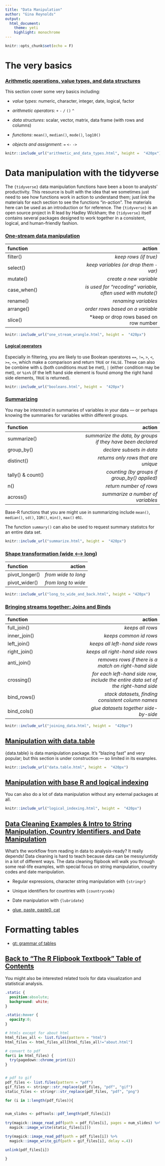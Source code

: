 ```yaml
---
title: "Data Manipulation"
author: "Gina Reynolds"
output: 
  html_document:
    theme: yeti
    highlight: monochrome
---
```



```r
knitr::opts_chunk$set(echo = F)
```


# The very basics

### [Arithmetic operations, value types, and data structures](arithmetic_and_data_types.html){target="_blank"}

This section cover some very basics including:

- *value types*: numeric,    character,    integer,   date, logical,   factor 

- *arithmetic operators*: `+ `  `-`   `/`   `()` `^ `   

- *data structures*: scalar, vector, matrix, data frame (with rows and columns)

- *functions*: `mean()`, `median()`, `mode()`, `log10()`

- *objects and assignment*: `=` `<-` `->` 

```r
knitr::include_url("arithmetic_and_data_types.html", height =  "420px")
```


# Data manipulation with the tidyverse

The `{tidyverse}`  data manipulation functions have been a boon to analysts' productivity. This resource is built with the idea that we sometimes just need to see how functions work in action to understand them; just link the materials for each section to see the functions "in-action". The materials here can be used as an introduction or for reference. The `{tidyverse}` is an open source project in R lead by Hadley Wickham; the `{tidyverse}` itself contains several packages designed to work together in a consistent, logical, and human-friendly fashion.

### [One-stream data manipulation](one_stream_wrangle.html#3){target="_blank"}

|function |action |
| :--- | ---: |
| filter()    | *keep rows (if true)*|
| select()    | *keep variables (or drop them `-`var)*|
| mutate()    | *create a new variable*|
| case_when() | *is used for "recoding" variable, often used with mutate()*|
| rename()    | *renaming variables*|
| arrange()   | *order rows based on a variable*|
| slice()     | *keep or drop rows based on row number |

```r
knitr::include_url("one_stream_wrangle.html", height =  "420px")
```



#### [Logical operators](booleans.html#3){target="_blank"}

Especially in filtering, you are likely to use Boolean operatores `==`, `!=`, `>`, `<`, `>=`, `<=`, which make a comparison and return `TRUE` or `FALSE`.  These can also be combine with `&` (both conditions must be met), `|` (either condition may be met), or `%in%` (if the left hand side element is found *among* the right hand side elements, `TRUE` is returned).


```r
knitr::include_url("booleans.html", height =  "420px")
```



### [Summarizing](summarize.html#3){target="_blank"}

You may be interested in summaries of variables in your data --- or perhaps knowing the summaries for variables within different groups. 

|function |action |
| :--- | ---: |
| summarize() | *summarize the data, by groups if they have been declared*|
| group_by()  | *declare subsets in data*|
| distinct()  | *returns only rows that are unique*| 
| tally() & count()     | *counting (by groups if group_by() applied)*|
| n() | *return number of rows* |
| across() | *summarize a number of variables*|


Base-R functions that you are might use in summarizing include `mean()`, `median()`, `sd()`, `IQR()`, `min()`, `max()` etc.

The function `summary()` can also be used to request summary statistcs for an entire data set. 

```r
knitr::include_url("summarize.html", height =  "420px")
```

### [Shape transformation (wide <---> long)](long_to_wide_and_back.html#3){target="_blank"}

|function |action |
| :--- | ---: |
| pivot_longer() | *from wide to long*|
| pivot_wider() | *from long to wide*|

```r
knitr::include_url("long_to_wide_and_back.html", height = "420px")
```



### [Bringing streams together: Joins and Binds](joining_data.html){target="_blank"}

|function |action |
| :--- | ---: |
| full_join() | *keeps all rows*|
| inner_join()  | *keeps common id rows*|
| left_join()  | *keeps all left-hand side rows*| 
| right_join()     | *keeps all right-hand side rows*|
| anti_join()     | *removes rows if there is a match on right-hand side*|
| crossing()    | *for each left-hand side row, include the entire data set of the right-hand side*|
| bind_rows()   |  *stack datasets, finding consistent column names* |
| bind_cols()   |  *glue datasets together side-by-side* |

```r
knitr::include_url("joining_data.html", height =  "420px")
```


## [Manipulation with data.table](data.table.html){target="_blank"}


{data.table} is data manipulation package.  It's "blazing fast" and very popular; but this section is under construction --- so limited in its examples. 

```r
knitr::include_url("data.table.html", height =  "420px")
```


## [Manipulation with base R and logical indexing](logical_indexing.html){target="_blank"}

You can also do a lot of data manipulation without any external packages at all.

```r
knitr::include_url("logical_indexing.html", height =  "420px")
```


## [Data Cleaning Examples & Intro to String Manipulation, Country Identifiers, and Date Manipulation](https://evamaerey.github.io/data_manipulation/data_cleaning/data_cleaning){target="_blank"}

What's the workflow from reading in data to analysis-ready?  It really depends!  Data cleaning is hard to teach because data can be messy/untidy in a lot of different ways.  The data cleaning flipbook will walk you through some real-life examples, with special focus on string manipulation, country codes and date manipulation.  

- Regular expressions, character string manipulation with `{stringr}`
- Unique identifiers for countries with `{countrycode}`
- Date manipulation with `{lubridate}`

- [glue, paste, paste0, cat](glue.html){target="_blank"}

# Formatting tables

- [gt: grammar of tables](gt.html){target="_blank"}



## [Back to "The R Flipbook Textbook" Table of Contents](https://evamaerey.github.io/flipbooks/textbook)

You might also be interested related tools for data visualization and statistical analysis. 





```css
.static {
  position:absolute;
  background: white;
}

.static:hover {
  opacity:0;
}
```





```r
# htmls except for about html
html_files_all <- list.files(pattern = "html")
html_files <- html_files_all[html_files_all!="about.html"]

# convert to pdf
for(i in html_files) {
  try(pagedown::chrome_print(i))
}


# pdf to gif
pdf_files <- list.files(pattern = "pdf")
gif_files <- stringr::str_replace(pdf_files, "pdf", "gif")
static_files <- stringr::str_replace(pdf_files, "pdf", "png")

for (i in 1:length(pdf_files)){
  

num_slides <- pdftools::pdf_length(pdf_files[i])
  
try(magick::image_read_pdf(path = pdf_files[i], pages = num_slides) %>% 
  magick::image_write(static_files[i]))

try(magick::image_read_pdf(path = pdf_files[i]) %>%
  magick::image_write_gif(path = gif_files[i], delay =.4))

unlink(pdf_files[i])

}

```
